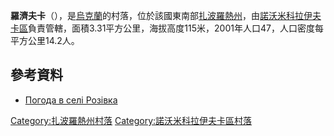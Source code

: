 {{coord|47|50|44|N|35|59|6|E|scale:100000|display=title}}

'''羅濟夫卡'''（{{lang-uk|Розівка}}），是[[烏克蘭|烏克蘭]]的村落，位於該國東南部[[扎波羅熱州|扎波羅熱州]]，由[[諾沃米科拉伊夫卡區|諾沃米科拉伊夫卡區]]負責管轄，面積3.31平方公里，海拔高度115米，2001年人口47，人口密度每平方公里14.2人。

==參考資料==
* [http://weather.in.ua/ua/zaporozhskaja/22557 Погода в селі Розівка] {{Wayback|url=http://weather.in.ua/ua/zaporozhskaja/22557 |date=20111220042238 }}

[[Category:扎波羅熱州村落|Category:扎波羅熱州村落]]
[[Category:諾沃米科拉伊夫卡區村落|Category:諾沃米科拉伊夫卡區村落]]


{{Zaporizhia-geo-stub}}